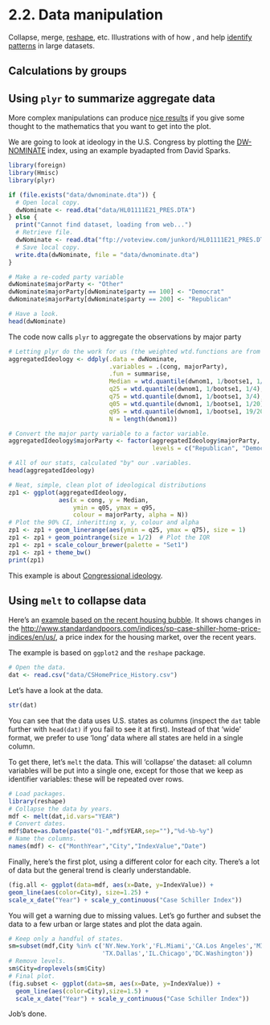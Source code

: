 <style>@import url(style.css);</style>

# 2.2. Data manipulation

Collapse, merge, [reshape](http://is-r.tumblr.com/post/34556058683/ggtutorial-day-1-using-reshape), etc. Illustrations with  of how , and help [identify patterns](http://is-r.tumblr.com/post/34288940225/congressional-ideology-by-state) in large datasets.

## Calculations by groups

<!-- https://gastonsanchez.wordpress.com/2012/06/28/5-ways-to-do-some-calculation-by-groups/ -->

## Using `plyr` to summarize aggregate data

More complex manipulations can produce [nice results](http://is-r.tumblr.com/post/33765462561/the-distribution-of-ideology-in-the-u-s-house-with) if you give some thought to the mathematics that you want to get into the plot.

We are going to look at ideology in the U.S. Congress by plotting the [DW-NOMINATE](http://voteview.org/dwnominate.asp) index, using an example byadapted from David Sparks.

```r
library(foreign)
library(Hmisc)
library(plyr)

if (file.exists("data/dwnominate.dta")) {
  # Open local copy.
  dwNominate <- read.dta("data/HL01111E21_PRES.DTA")
} else {
  print("Cannot find dataset, loading from web...")
  # Retrieve file.
  dwNominate <- read.dta("ftp://voteview.com/junkord/HL01111E21_PRES.DTA")
  # Save local copy.
  write.dta(dwNominate, file = "data/dwnominate.dta")
}

# Make a re-coded party variable
dwNominate$majorParty <- "Other"
dwNominate$majorParty[dwNominate$party == 100] <- "Democrat"
dwNominate$majorParty[dwNominate$party == 200] <- "Republican"

# Have a look.
head(dwNominate)
```

The code now calls `plyr` to aggregate the observations by major party 

```r
# Letting plyr do the work for us (the weighted wtd.functions are from Hmisc)
aggregatedIdeology <- ddply(.data = dwNominate,
                            .variables = .(cong, majorParty),
                            .fun = summarise,
                            Median = wtd.quantile(dwnom1, 1/bootse1, 1/2),
                            q25 = wtd.quantile(dwnom1, 1/bootse1, 1/4),
                            q75 = wtd.quantile(dwnom1, 1/bootse1, 3/4),
                            q05 = wtd.quantile(dwnom1, 1/bootse1, 1/20),
                            q95 = wtd.quantile(dwnom1, 1/bootse1, 19/20),
                            N = length(dwnom1))

# Convert the major party variable to a factor variable.
aggregatedIdeology$majorParty <- factor(aggregatedIdeology$majorParty,
                                        levels = c("Republican", "Democrat", "Other"))

# All of our stats, calculated "by" our .variables.
head(aggregatedIdeology)
```

```r
# Neat, simple, clean plot of ideological distributions
zp1 <- ggplot(aggregatedIdeology,
              aes(x = cong, y = Median,
                  ymin = q05, ymax = q95,
                  colour = majorParty, alpha = N))
# Plot the 90% CI, inheritting x, y, colour and alpha
zp1 <- zp1 + geom_linerange(aes(ymin = q25, ymax = q75), size = 1)
zp1 <- zp1 + geom_pointrange(size = 1/2)  # Plot the IQR
zp1 <- zp1 + scale_colour_brewer(palette = "Set1")
zp1 <- zp1 + theme_bw()
print(zp1)
```

This example is about [Congressional ideology](http://research.bshor.com/2012/10/31/scoring-the-2012-congressional-candidates/).

## Using `melt` to collapse data

Here's an [example based on the recent housing bubble](http://www.decisionsciencenews.com/2011/03/17/the-housing-bubble-by-city/). It shows changes in the [http://www.standardandpoors.com/indices/sp-case-shiller-home-price-indices/en/us/](Case Schiller Index), a price index for the housing market, over the recent years.

The example is based on `ggplot2` and the `reshape` package.

```r
# Open the data.
dat <- read.csv("data/CSHomePrice_History.csv")
```

Let's have a look at the data.

```r
str(dat)
```

You can see that the data uses U.S. states as columns (inspect the `dat` table further with `head(dat)` if you fail to see it at first). Instead of that 'wide' format, we prefer to use 'long' data where all states are held in a single column.

To get there, let's `melt` the data. This will 'collapse' the dataset: all column variables will be put into a single one, except for those that we keep as identifier variables: these will be repeated over rows.

```r
# Load packages.
library(reshape)
# Collapse the data by years.
mdf <- melt(dat,id.vars="YEAR")
# Convert dates.
mdf$Date=as.Date(paste("01-",mdf$YEAR,sep=""),"%d-%b-%y")
# Name the columns.
names(mdf) <- c("MonthYear","City","IndexValue","Date")
```

Finally, here's the first plot, using a different color for each city. There's a lot of data but the general trend is clearly understandable.

```r
(fig.all <- ggplot(data=mdf, aes(x=Date, y=IndexValue)) +
geom_line(aes(color=City), size=1.25) +
scale_x_date("Year") + scale_y_continuous("Case Schiller Index"))
```

You will get a warning due to missing values. Let's go further and subset the data to a few urban or large states and plot the data again.

```r
# Keep only a handful of states.
sm=subset(mdf,City %in% c('NY.New.York','FL.Miami','CA.Los Angeles','MI.Detroit',
                          'TX.Dallas','IL.Chicago','DC.Washington'))
# Remove levels.
sm$City=droplevels(sm$City)
# Final plot.
(fig.subset <- ggplot(data=sm, aes(x=Date, y=IndexValue)) +
  geom_line(aes(color=City),size=1.5) +
  scale_x_date("Year") + scale_y_continuous("Case Schiller Index"))
```

Job's done.